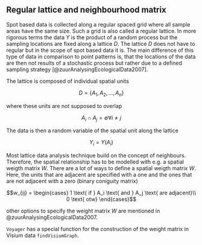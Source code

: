 ## Regular lattice and neighbourhood matrix

Spot based data is collected along a regular spaced grid where all sample areas have the same size. Such a grid is also called a regular lattice. In more rigorous terms the data $Y$ is the product of a random process but the sampling locations are fixed along a lattice $D$. The lattice $D$ does not have to regular but in the scope of spot based data it is. The main difference of this type of data in comparison to point patterns is, that the locations of the data are then not results of a stochastic process but rather due to a defined sampling strategy [@zuurAnalysingEcologicalData2007].

The lattice is composed of individual spatial units

$$D = \{A_1, A_2,...,A_n\}$$

where these units are not supposed to overlap

$$A_i \cap A_j = \emptyset \forall i \neq j$$

The data is then a random variable of the spatial unit along the lattice

$$Y_i = Y(A_i)$$

Most lattice data analysis technique build on the concept of neighbours. Therefore, the spatial relationship has to be modelled with e.g. a spatial weigth matrix $W$. There are a lot of ways to define a spatial weigth matrix $W$. Here, the units that are adjacent are specified with a one and the ones that are not adjacent with a zero (binary coniguity matrix)

$$w_{ij} = \begin{cases} 1 \text{ if } A_i \text{ and } A_j \text{ are adjacent}\\ 0 \text{ otw} \end{cases}$$

other options to specify the weight matrix $W$ are mentioned in @zuurAnalysingEcologicalData2007. 

`Voyager` has a special function for the construction of the weight matrix in Visium data `findVisiumGraph`.